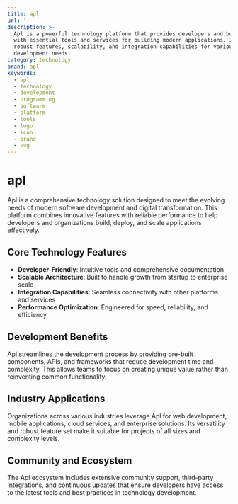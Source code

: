 ```yaml
---
title: apl
url: ''
description: >-
  Apl is a powerful technology platform that provides developers and businesses
  with essential tools and services for building modern applications. It offers
  robust features, scalability, and integration capabilities for various
  development needs.
category: technology
brand: apl
keywords:
  - apl
  - technology
  - development
  - programming
  - software
  - platform
  - tools
  - logo
  - icon
  - brand
  - svg
---
```


# apl

Apl is a comprehensive technology solution designed to meet the evolving needs of modern software development and digital transformation. This platform combines innovative features with reliable performance to help developers and organizations build, deploy, and scale applications effectively.

## Core Technology Features

- **Developer-Friendly**: Intuitive tools and comprehensive documentation
- **Scalable Architecture**: Built to handle growth from startup to enterprise scale
- **Integration Capabilities**: Seamless connectivity with other platforms and services
- **Performance Optimization**: Engineered for speed, reliability, and efficiency

## Development Benefits

Apl streamlines the development process by providing pre-built components, APIs, and frameworks that reduce development time and complexity. This allows teams to focus on creating unique value rather than reinventing common functionality.

## Industry Applications

Organizations across various industries leverage Apl for web development, mobile applications, cloud services, and enterprise solutions. Its versatility and robust feature set make it suitable for projects of all sizes and complexity levels.

## Community and Ecosystem

The Apl ecosystem includes extensive community support, third-party integrations, and continuous updates that ensure developers have access to the latest tools and best practices in technology development.
